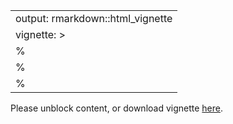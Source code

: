 
<!-- Only modify this file in folder "vignettes"! -->

---
output: rmarkdown::html_vignette
vignette: >
  %\VignetteIndexEntry{pkgdown}
  %\VignetteEngine{knitr::rmarkdown}
  %\VignetteEncoding{UTF-8}
---

<!--html_preserve-->
<object data="https://bioconductor.org/packages/devel/bioc/vignettes/globalSeq/inst/doc/globalSeq.pdf" type="application/pdf" width="900px" height="700px"> 
  <p>Please unblock content, or download vignette <a href="https://bioconductor.org/packages/devel/bioc/vignettes/globalSeq/inst/doc/globalSeq.pdf">here</a>.</p>  
 </object>
 </div>
<!--/html_preserve-->
